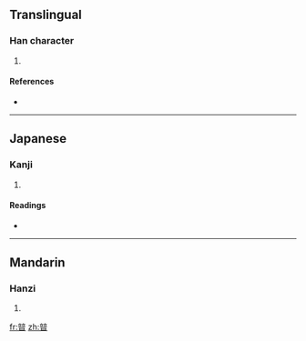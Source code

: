 ==Translingual==

===Han character===
{{Han char|rn=72|rad=日|as=10|sn=14|four=|canj=X卜廿日 (XYTA), 卜廿日 (YTA)}}

# {{defn|Han|sort=日10}}

====References====
* {{Han ref|kx=0498.360|dkj=14082|hdz=21530.180|uh=669C|ud=26268}}

----

==Japanese==

===Kanji===
{{ja-kanji|grade=|rs=日10}}

# {{defn|Japanese|sort=日10}}

====Readings====
* {{ja-readings|on=[[ふ]] (fu)|kun=[[あまねし]] (amaneshi)}}

----

==Mandarin==

===Hanzi===
{{cmn-hanzi|pin=[[jìn]] ([[jin4]])|wg=chin<sup>4</sup>}}

# {{defn|Mandarin|sort=日10}}

[[fr:暜]]
[[zh:暜]]
